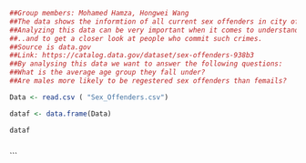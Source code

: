 ```r

##Group members: Mohamed Hamza, Hongwei Wang
##The data shows the informtion of all current sex offenders in city of Chicago.
##Analyzing this data can be very important when it comes to understanding the characteristics of sex offenders..
##..and to get a closer look at people who commit such crimes.
##Source is data.gov
##Link: https://catalog.data.gov/dataset/sex-offenders-938b3
##By analysing this data we want to answer the following questions:
##What is the average age group they fall under?
##Are males more likely to be regestered sex offenders than femails?

Data <- read.csv ( "Sex_Offenders.csv")

dataf <- data.frame(Data)

dataf



```
```

